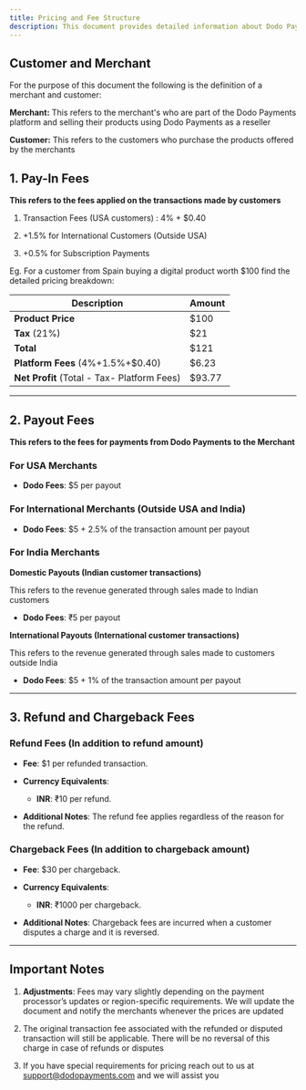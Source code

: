 ```yaml
---
title: Pricing and Fee Structure
description: This document provides detailed information about Dodo Payments’ fee structure for processing transactions, issuing payouts, and refunds and chargebacks. All fees outlined here will apply once a merchant’s account is live.
---
```


## **Customer and Merchant**

For the purpose of this document the following is the definition of a merchant and customer:

**Merchant:** This refers to the merchant's who are part of the Dodo Payments platform and selling their products using Dodo Payments as a reseller

**Customer:** This refers to the customers who purchase the products offered by the merchants

## **1. Pay-In Fees**

**This refers to the fees applied on the transactions made by customers**&#x20;

1. Transaction Fees (USA customers) : 4% + $0.40

2. +1.5% for International Customers (Outside USA)&#x20;

3. +0.5% for Subscription Payments&#x20;

Eg. For a customer from Spain buying a digital product worth $100 find the detailed pricing breakdown:

| Description                                 | Amount |
| ------------------------------------------- | ------ |
| **Product Price**                           | $100   |
| **Tax** (21%)                               | $21    |
| **Total**                                   | $121   |
| **Platform Fees** (4%+1.5%+$0.40)           | $6.23  |
| **Net Profit** (Total - Tax- Platform Fees) | $93.77 |

***

## **2. Payout Fees**

**This refers to the fees for payments from Dodo Payments to the Merchant**

### **For USA Merchants**

* **Dodo Fees**: $5 per payout

### **For International Merchants (Outside USA and India)**

* **Dodo Fees**: $5 + 2.5% of the transaction amount per payout

### **For India Merchants**

**Domestic Payouts (Indian customer transactions)**

This refers to the revenue generated through sales made to Indian customers

* **Dodo Fees**: ₹5 per payout

**International Payouts (International customer transactions)**

This refers to the revenue generated through sales made to customers outside India

* **Dodo Fees**: $5 + 1% of the transaction amount per payout

***

## **3. Refund and Chargeback Fees**

### **Refund Fees (In addition to refund amount)**

* **Fee**: $1 per refunded transaction.

* **Currency Equivalents**:

  * **INR**: ₹10 per refund.

* **Additional Notes**: The refund fee applies regardless of the reason for the refund.

### **Chargeback Fees (In addition to chargeback amount)**

* **Fee**: $30 per chargeback.

* **Currency Equivalents**:

  * **INR**: ₹1000 per chargeback.

* **Additional Notes**: Chargeback fees are incurred when a customer disputes a charge and it is reversed.

***

## **Important Notes**

1. **Adjustments**: Fees may vary slightly depending on the payment processor’s updates or region-specific requirements. We will update the document and notify the merchants whenever the prices are updated

2. The original transaction fee associated with the refunded or disputed transaction will still be applicable. There will be no reversal of this charge in case of refunds or disputes

3. If you have special requirements for pricing reach out to us at [support@dodopayments.com](mailto:support@dodopayments.com) and we will assist you